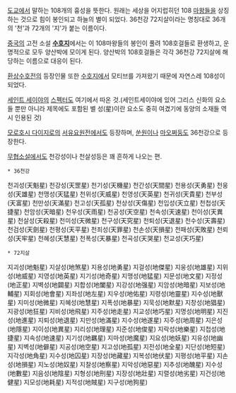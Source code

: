 [[도교]]에서 말하는 108개의 흉성을 뜻한다. 원래는 세상을 어지럽히던 108 [[마왕]]들을 상징하는 것으로 힘이 봉인되고 하늘의 별이 되었다. 36천강 72지살이라는 명칭대로 36개의 '천'과 72개의 '지'가 붙는 이름이다.

[[중국]]의 고전 소설 '''[[수호지]]'''에서는 이 108마왕들의 봉인이 풀려 108호걸들로 환생하고, 운명적으로 모두 양산박에 모이게 된다. 양산박의 108호걸들은 각각 36천강 72지살에 해당하는 이름으로 대응이 된다.

[[환상수호전]]의 등장인물 또한 [[수호지]]에서 모티브를 가져왔기 때문에 자연스레 108성이 되었다.

[[세인트 세이야]]의 [[스펙터]]도 여기에서 따온 것.(세인트세이야에 있어 그리스 신화의 요소들 뿐만 아니라 제목에도 포함된 별 성(星)이란 요소도 중히 여겼기에 동양의 소재들 역시 인용된 것) 

[[모로호시 다이지로]]의 [[서유요원전]]에서도 등장하며, [[쑨원]]이나 [[마오쩌둥]]도  36천강으로 등장한다.

[[무협소설]]에서도 천강성이나 천살성등은 꽤 흔하게 나오는 편.

 * 36천강

천괴성(天魁星)
천강성(天罡星)
천기성(天機星)
천간성(天間星)
천용성(天勇星)
천웅성(天雄星)
천맹성(天猛星)
천위성(天威星)
천영성(天英星)
천귀성(天貴星)
천부성(天富星)
천만성(天滿星)
천고성(天孤星)
천상성(天傷星)
천입성(天立星)
천첩성(天捷星)
천암성(天暗星)
천우성(天雨星)
천공성(天空星)
천속성(天速星)
천이성(天異星)
천살성(天殺星)
천미성(天微星)
천구성(天究星)
천퇴성(天退星)
천수성(天壽星)
천검성(天劍星)
천평성(天平星)
천죄성(天罪星)
천손성(天損星)
천패성(天敗星)
천뢰성(天牢星)
천혜성(天慧星)
천폭성(天暴星)
천곡성(天哭星)
천교성(天巧星)


 
 * 72지살

지괴성(地魁星)
지살성(地煞星)
지용성(地勇星)
지걸성(地傑星)
지웅성(地雄星)
지위성(地威星)
지영성(地英星)
지기성(地奇星)
지맹성(地猛星)
지문성(地文星)
지정성(地正星)
지벽성(地闢星)
지합성(地闔星)
지강성(地强星)
지암성(地暗星)
지보성(地輔星)
지회성(地會星)
지좌성(地左星)
지우성(地佑星)
지령성(地靈星)
지수성(地獸星)
지미성(地微星)
지혜성(地慧星)
지폭성(地暴星)
지묵성(地默星)
지창성(地猖星)
지광성(地狂星)
지비성(地飛星)
지주성(地走星)
지교성(地巧星)
지명성(地明星)
지진성(地進星)
지퇴성(地退星)
지만성(地滿星)
지수성(地遂星)
지주성(地周星)
지은성(地隱星)
지이성(地異星)
지리성(地理星)
지준성(地俊星)
지락성(地樂星)
지첩성(地捷星)
지속성(地速星)
지기성(地羈星)
지마성(地魔星)
지요성(地妖星)
지유성(地幽星)
지벽성(地僻星)
지공성(地空星)
지고성(地孤星)
지전성(地全星)
지단성(地短星)
지각성(地角星)
지수성(地囚星)
지장성(地藏星)
지복성(地伏星)
지평성(地平星)
지손성(地損星)
지노성(地奴星)
지찰성(地察星)
지악성(地惡星)
지추성(地醜星)
지수성(地數星)
지음성(地陰星)
지형성(地刑星)
지장성(地壯星)
지렬성(地劣星)
지건성(地健星)
지모성(地耗星)
지적성(地賊星)
지구성(地狗星)
